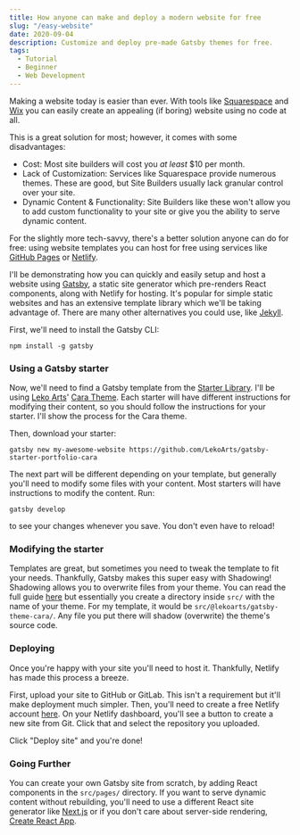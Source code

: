```yaml
---
title: How anyone can make and deploy a modern website for free
slug: "/easy-website"
date: 2020-09-04
description: Customize and deploy pre-made Gatsby themes for free.
tags:
  - Tutorial
  - Beginner
  - Web Development
---
```


Making a website today is easier than ever. With tools like [Squarespace](https://squarespace.com) and [Wix](https://wix.com) you can easily create an appealing (if boring) website using no code at all.

This is a great solution for most; however, it comes with some disadvantages:

- Cost: Most site builders will cost you _at least_ $10 per month.
- Lack of Customization: Services like Squarespace provide numerous themes. These are good, but Site Builders usually lack granular control over your site.
- Dynamic Content & Functionality: Site Builders like these won't allow you to add custom functionality to your site or give you the ability to serve dynamic content.

For the slightly more tech-savvy, there's a better solution anyone can do for free: using website templates you can host for free using services like [GitHub Pages](https://pages.github.com) or [Netlify](https://netlify.com).

I'll be demonstrating how you can quickly and easily setup and host a website using [Gatsby](https://gatsbyjs.org), a static site generator which pre-renders React components, along with Netlify for hosting. It's popular for simple static websites and has an extensive template library which we'll be taking advantage of. There are many other alternatives you could use, like [Jekyll](https://jekyllrb.com).

First, we'll need to install the Gatsby CLI:

```noLineNumbers
npm install -g gatsby
```

### Using a Gatsby starter

Now, we'll need to find a Gatsby template from the [Starter Library](https://www.gatsbyjs.com/starters/?v=2). I'll be using [Leko Arts](https://lekoarts.de/en)' [Cara Theme](https://github.com/LekoArts/gatsby-starter-portfolio-cara). Each starter will have different instructions for modifying their content, so you should follow the instructions for your starter. I'll show the process for the Cara theme.

Then, download your starter:

```noLineNumbers
gatsby new my-awesome-website https://github.com/LekoArts/gatsby-starter-portfolio-cara
```

The next part will be different depending on your template, but generally you'll need to modify some files with your content. Most starters will have instructions to modify the content. Run:

```noLineNumbers
gatsby develop
```

to see your changes whenever you save. You don't even have to reload!

### Modifying the starter

Templates are great, but sometimes you need to tweak the template to fit your needs. Thankfully, Gatsby makes this super easy with Shadowing! Shadowing allows you to overwrite files from your theme. You can read the full guide [here](https://www.gatsbyjs.com/docs/themes/shadowing/) but essentially you create a directory inside `src/` with the name of your theme. For my template, it would be `src/@lekoarts/gatsby-theme-cara/`. Any file you put there will shadow (overwrite) the theme's source code.

### Deploying

Once you're happy with your site you'll need to host it. Thankfully, Netlify has made this process a breeze.

First, upload your site to GitHub or GitLab. This isn't a requirement but it'll make deployment much simpler. Then, you'll need to create a free Netlify account [here](https://netlify.com/signup). On your Netlify dashboard, you'll see a button to create a new site from Git. Click that and select the repository you uploaded.

Click "Deploy site" and you're done!

### Going Further

You can create your own Gatsby site from scratch, by adding React components in the `src/pages/` directory. If you want to serve dynamic content without rebuilding, you'll need to use a different React site generator like [Next.js](https://nextjs.org) or if you don't care about server-side rendering, [Create React App](https://create-react-app.dev).
